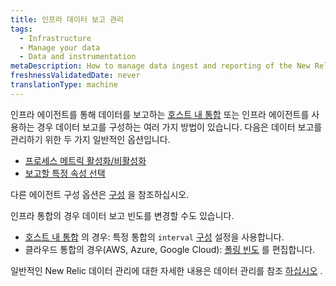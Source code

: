 ```yaml
---
title: 인프라 데이터 보고 관리
tags:
  - Infrastructure
  - Manage your data
  - Data and instrumentation
metaDescription: How to manage data ingest and reporting of the New Relic infrastructure agent and our infrastructure integrations.
freshnessValidatedDate: never
translationType: machine
---
```


인프라 에이전트를 통해 데이터를 보고하는 [호스트 내 통합](/docs/integrations/host-integrations/get-started/introduction-host-integrations) 또는 인프라 에이전트를 사용하는 경우 데이터 보고를 구성하는 여러 가지 방법이 있습니다. 다음은 데이터 보고를 관리하기 위한 두 가지 일반적인 옵션입니다.

* [프로세스 메트릭 활성화/비활성화](/docs/infrastructure/install-infrastructure-agent/configuration/infrastructure-agent-configuration-settings#enable-process-metrics)
* [보고할 특정 속성 선택](/docs/infrastructure/install-infrastructure-agent/configuration/infrastructure-agent-configuration-settings#include-matching-metrics)

다른 에이전트 구성 옵션은 [구성](/docs/infrastructure/install-infrastructure-agent/configuration/infrastructure-agent-configuration-settings) 을 참조하십시오.

인프라 통합의 경우 데이터 보고 빈도를 변경할 수도 있습니다.

* [호스트 내 통합](/docs/infrastructure/host-integrations/host-integrations-list) 의 경우: 특정 통합의 `interval` [구성](/docs/integrations/integrations-sdk/file-specifications/host-integration-configuration-overview) 설정을 사용합니다.
* 클라우드 통합의 경우(AWS, Azure, Google Cloud): [폴링 빈도](/docs/integrations/new-relic-integrations/cloud-integrations/configure-polling-frequency-data-collection-cloud-integrations) 를 편집합니다.

일반적인 New Relic 데이터 관리에 대한 자세한 내용은 데이터 관리를 참조 [하십시오](/docs/telemetry-data-platform/ingest-manage-data/manage-data/manage-your-data) .
